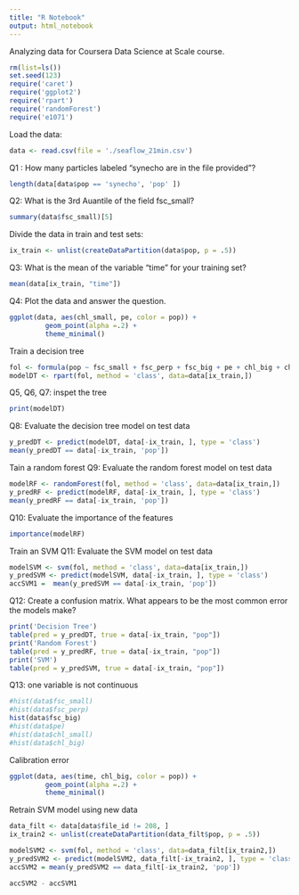 ```yaml
---
title: "R Notebook"
output: html_notebook
---
```

Analyzing data for Coursera Data Science at Scale course.
```r
rm(list=ls())
set.seed(123)
require('caret')
require('ggplot2')
require('rpart')
require('randomForest')
require('e1071')
```

Load the data:
```r
data <- read.csv(file = './seaflow_21min.csv')
```
Q1 : How many particles labeled "synecho are in the file provided"?
```r
length(data[data$pop == 'synecho', 'pop' ])
```
Q2: What is the 3rd Auantile of the field fsc_small?
```r
summary(data$fsc_small)[5]
```

Divide the data in train and test sets:
```r
ix_train <- unlist(createDataPartition(data$pop, p = .5))
```
Q3: What is the mean of the variable "time" for your training set?

```r
mean(data[ix_train, "time"])
```

Q4: Plot the data and answer the question.
```r
ggplot(data, aes(chl_small, pe, color = pop)) + 
         geom_point(alpha =.2) +
         theme_minimal()
```

Train a decision tree
```r
fol <- formula(pop ~ fsc_small + fsc_perp + fsc_big + pe + chl_big + chl_small)
modelDT <- rpart(fol, method = 'class', data=data[ix_train,])
```
Q5, Q6, Q7: inspet the tree
```r
print(modelDT)
```
Q8: Evaluate the decision tree model on test data
```r
y_predDT <- predict(modelDT, data[-ix_train, ], type = 'class')
mean(y_predDT == data[-ix_train, 'pop'])
```

Tain a random forest
Q9: Evaluate the random forest model on test data

```r
modelRF <- randomForest(fol, method = 'class', data=data[ix_train,])
y_predRF <- predict(modelRF, data[-ix_train, ], type = 'class')
mean(y_predRF == data[-ix_train, 'pop'])
```
Q10: Evaluate the importance of the features
```r
importance(modelRF)
```

Train an SVM
Q11: Evaluate the SVM model on test data

```r
modelSVM <- svm(fol, method = 'class', data=data[ix_train,])
y_predSVM <- predict(modelSVM, data[-ix_train, ], type = 'class')
accSVM1 =  mean(y_predSVM == data[-ix_train, 'pop'])
```

Q12: Create a confusion matrix. What appears to be the most common error the models make?


```r
print('Decision Tree')
table(pred = y_predDT, true = data[-ix_train, "pop"])
print('Random Forest')
table(pred = y_predRF, true = data[-ix_train, "pop"])
print('SVM')
table(pred = y_predSVM, true = data[-ix_train, "pop"])

```
Q13: one variable is not continuous
```r
#hist(data$fsc_small)
#hist(data$fsc_perp)
hist(data$fsc_big)
#hist(data$pe)
#hist(data$chl_small)
#hist(data$chl_big)
```

Calibration error
```r
ggplot(data, aes(time, chl_big, color = pop)) + 
         geom_point(alpha =.2) +
         theme_minimal()
```

Retrain SVM model using new data
```r
data_filt <- data[data$file_id != 208, ]
ix_train2 <- unlist(createDataPartition(data_filt$pop, p = .5))

modelSVM2 <- svm(fol, method = 'class', data=data_filt[ix_train2,])
y_predSVM2 <- predict(modelSVM2, data_filt[-ix_train2, ], type = 'class')
accSVM2 = mean(y_predSVM2 == data_filt[-ix_train2, 'pop'])

```

```r
accSVM2 - accSVM1
```


